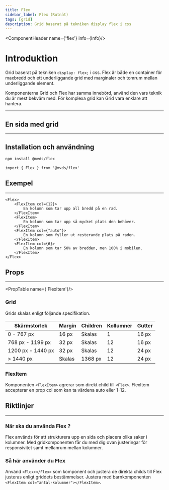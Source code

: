 ```yaml
---
title: Flex
sidebar_label: Flex (Rutnät)
tags: [grid]
description: Grid baserat på tekniken display flex i css
---
```



<ComponentHeader name={'flex'} info={Info}/>

# Introduktion

Grid baserat på tekniken ```display: flex;``` i css. Flex är både en container för maxbredd och ett underliggande grid med marginaler och tomrum mellan underliggande element.

Komponenterna Grid och Flex har samma innebörd, använd den vars teknik du är mest bekväm med. För komplexa grid kan Grid vara enklare att hantera.

---

<Flex>
    <FlexItem col={12}>
        <h2 >En sida med grid</h2>
    </FlexItem>
    <FlexItem>
        <Card title={'Ett kort'} content={'Som är i ett grid'} />
    </FlexItem>
    <FlexItem>
        <Card title={'Ett kort'} content={'Som är i ett grid'} />
    </FlexItem>
</Flex>

---


## Installation och användning

```bash npm2yarn
npm install @mvds/flex
```

```tsx
import { Flex } from '@mvds/flex'
```

## Exempel

---

```tsx
<Flex>
    <FlexItem col={12}>
        En kolumn som tar upp all bredd på en rad.
    </FlexItem>
    <FlexItem>
        En kolumn som tar upp så mycket plats den behöver.
    </FlexItem>
    <FlexItem col={"auto"}>
        En kolumn som fyller ut resterande plats på raden.
    </FlexItem>
    <FlexItem col={6}>
        En kolumn som tar 50% av bredden, men 100% i mobilen.
    </FlexItem>
</Flex>
```

## Props
---
<PropTable name={'FlexItem'}/>

### Grid

Grids skalas enligt följande specifikation.

| Skärmstorlek        | Margin  | Children  | Kollumner | Gutter |
| ---                 | ---     | ---       | ---       | ---    |
| 0 - 767 px          | 16 px   | Skalas    | 1         | 16 px  |
| 768 px - 1199 px    | 32 px   | Skalas    | 12        | 16 px  |
| 1200 px - 1440 px   | 32 px   | Skalas    | 12        | 24 px  |
| > 1440 px           | Skalas  | 1368 px   | 12        | 24 px  |

### FlexItem

Komponenten ```<FlexItem>``` agrerar som direkt child till ```<Flex>```. FlexItem accepterar en prop col som kan ta värdena auto eller 1-12.

## Riktlinjer

---

### När ska du använda Flex ?

Flex används för att strukturera upp en sida och placera olika saker i kolumner. Med gridkomponenten får du med dig ovan justeringar för responsivitet samt mellanrum mellan kolumner. 

### Så här använder du Flex

Använd ```<Flex></Flex>``` som komponent och justera de direkta childs till Flex justeras enligt griddets bestämmelser. Justera med barnkomponenten ```<FlexItem col="antal-kolumner"></FlexItem>```. 